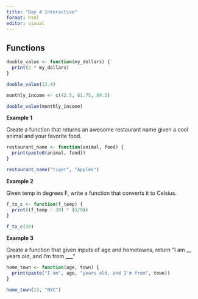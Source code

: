 ```yaml
---
title: "Day 4 Interactive"
format: html
editor: visual
---
```


## Functions 

```r
double_value <- function(my_dollars) {
  print(2 * my_dollars)
}
```

```r
double_value(13.4)

monthly_income <- c(42.5, 61.75, 89.5)

double_value(monthly_income)
```

**Example 1**

Create a function that returns an awesome restaurant name given a cool animal and your favorite food.

```r

restaurant_name <- function(animal, food) {
  print(paste0(animal, food))
}

restaurant_name("tiger", "Apples")
```

**Example 2**

Given temp in degrees F, write a function that converts it to Celsius.

```r
f_to_c <- function(f_temp) {
  print((f_temp - 39) * (5/9))
}

f_to_c(50)
```

**Example 3**

Create a function that given inputs of age and hometowns, return "I am \_\_ years old, and I'm from \_\_\_"

```r

home_town <- function(age, town) {
  print(paste("I am", age, "years old, and I'm from", town))
}

home_town(13, "NYC")
```
